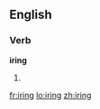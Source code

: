 ==English==

===Verb===
'''iring'''

# {{present participle of|[[ire]]}}

[[fr:iring]]
[[lo:iring]]
[[zh:iring]]